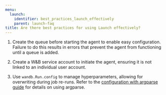 ```yaml
---
menu:
  launch:
    identifier: best_practices_launch_effectively
    parent: launch-faq
title: Are there best practices for using Launch effectively?
---
```


1. Create the queue before starting the agent to enable easy configuration. Failure to do this results in errors that prevent the agent from functioning until a queue is added.

2. Create a W&B service account to initiate the agent, ensuring it is not linked to an individual user account.

3. Use `wandb.Run.config` to manage hyperparameters, allowing for overwriting during job re-runs. Refer to the [configuration with argparse guide](/guides/models/track/config/#set-the-configuration-with-argparse) for details on using argparse.
